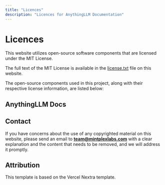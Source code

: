```yaml
---
title: "Licences"
description: "Licences for AnythingLLM Documentation"
---
```


# Licences

This website utilizes open-source software components that are licensed under the MIT License. 

The full text of the MIT License is available in the [license.txt](/licence.txt) file on this website.

The open-source components used in this project, along with their respective license information, are listed below:



## AnythingLLM Docs
<Cards>
  <Card title="Website" href="https://docs.anythingllm.com">
  </Card>

  <Card title="Source Code" href="https://github.com/Mintplex-Labs/anythingllm-docs">
  </Card>

  <Card title="License (MIT)" href="https://github.com/Mintplex-Labs/anythingllm-docs/blob/main/LICENSE">
  </Card>
</Cards>


## Contact 

If you have concerns about the use of any copyrighted material on this website, please send an email to **team@mintplexlabs.com** with a clear explanation and the content that needs to be removed, and we will address it promptly.

## Attribution

This template is based on the Vercel Nextra template.